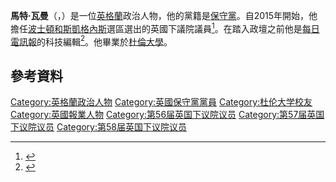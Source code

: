 {{noteTA
|1=zh-cn:马特·沃曼;zh-hant:馬特·瓦曼;
|2=zh-cn:沃曼;zh-hant:瓦曼;
}}
'''馬特·瓦曼'''（{{lang-en|Matt Warman}}，{{bd|1981年|9月1日}}）是一位[[英格蘭|英格蘭]]政治人物，他的黨籍是[[保守黨_(英國)|保守黨]]。自2015年開始，他擔任[[波士頓和斯凱格內斯_(英國國會選區)|波士頓和斯凱格內斯]]選區選出的英國下議院議員<ref>{{cite news |url=http://www.bbc.co.uk/news/politics/constituencies/E14000582 |title=Boston & Skegness parliamentary constituency |work=Election 2015 |publisher=BBC News |date= |accessdate=8 May 2015 |archive-date=2020-02-05 |archive-url=https://web.archive.org/web/20200205063036/http://www.bbc.co.uk/news/politics/constituencies/E14000582 |dead-url=no }}</ref>。在踏入政壇之前他是[[每日電訊報|每日電訊報]]的科技編輯<ref>{{Cite web|title = Matt Warman MP|url = http://www.parliament.uk/biographies/commons/matt-warman/4361|website = UK Parliament|accessdate = 13 October 2015|archive-date = 2016-07-08|archive-url = https://web.archive.org/web/20160708151114/http://www.parliament.uk/biographies/commons/matt-warman/4361|dead-url = no}}</ref>。他畢業於[[杜倫大學|杜倫大學]]。
==參考資料==
{{Reflist}}

{{DEFAULTSORT: Warman, Matt}}
[[Category:英格蘭政治人物|Category:英格蘭政治人物]]
[[Category:英國保守黨黨員|Category:英國保守黨黨員]]
[[Category:杜伦大学校友|Category:杜伦大学校友]]
[[Category:英國報業人物|Category:英國報業人物]]
[[Category:第56届英国下议院议员|Category:第56届英国下议院议员]]
[[Category:第57届英国下议院议员|Category:第57届英国下议院议员]]
[[Category:第58届英国下议院议员|Category:第58届英国下议院议员]]
